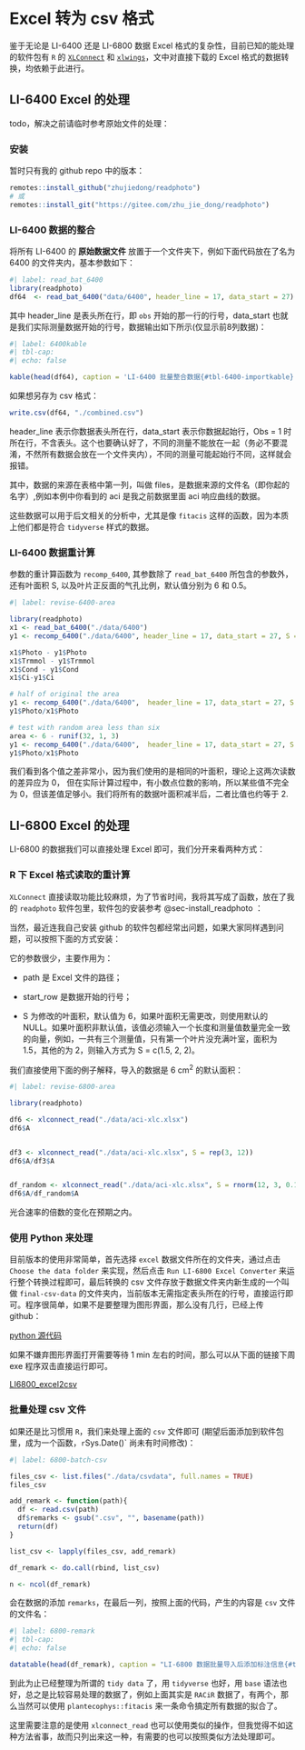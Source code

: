 # Excel 转为 csv 格式 {#sec-excel2csv}

鉴于无论是 LI-6400 还是 LI-6800 数据 Excel 格式的复杂性，目前已知的能处理的软件包有 `R` 的 [`XLConnect`](https://cran.r-project.org/web/packages/XLConnect/index.html) 和 [`xlwings`](https://www.xlwings.org)，文中对直接下载的 Excel 格式的数据转换，均依赖于此进行。

## LI-6400 Excel 的处理 {#sec-6400-excel}

todo，解决之前请临时参考原始文件的处理：

### 安装 {#sec-install_readphoto}

暂时只有我的 github repo 中的版本：

```r
remotes::install_github("zhujiedong/readphoto")
# 或
remotes::install_git("https://gitee.com/zhu_jie_dong/readphoto")
```

### LI-6400 数据的整合{#sec-6400combine}

将所有 LI-6400 的 **原始数据文件** 放置于一个文件夹下，例如下面代码放在了名为 6400 的文件夹内，基本参数如下：

```r
#| label: read_bat_6400
library(readphoto)
df64  <- read_bat_6400("data/6400", header_line = 17, data_start = 27)
```

其中 header_line 是表头所在行，即 `obs` 开始的那一行的行号，data_start 也就是我们实际测量数据开始的行号，数据输出如下所示(仅显示前8列数据)：

```r
#| label: 6400kable
#| tbl-cap: 
#| echo: false

kable(head(df64), caption = 'LI-6400 批量整合数据{#tbl-6400-importkable}')
```

如果想另存为 csv 格式：

```r
write.csv(df64, "./combined.csv")
```

header_line 表示你数据表头所在行，data_start 表示你数据起始行，Obs = 1 时所在行，不含表头。这个也要确认好了，不同的测量不能放在一起（务必不要混淆，不然所有数据会放在一个文件夹内），不同的测量可能起始行不同，这样就会报错。

其中，数据的来源在表格中第一列，叫做 files，是数据来源的文件名（即你起的名字）,例如本例中你看到的 aci 是我之前数据里面 aci 响应曲线的数据。


这些数据可以用于后文相关的分析中，尤其是像 `fitacis` 这样的函数，因为本质上他们都是符合 `tidyverse` 样式的数据。 


### LI-6400 数据重计算 {#sec-recompute6400}

参数的重计算函数为 `recomp_6400`, 其参数除了 `read_bat_6400` 所包含的参数外，还有叶面积 S, 以及叶片正反面的气孔比例，默认值分别为 6 和 0.5。

```r
#| label: revise-6400-area

library(readphoto)
x1 <- read_bat_6400("./data/6400")
y1 <- recomp_6400("./data/6400", header_line = 17, data_start = 27, S = 6, K = 0.5)

x1$Photo - y1$Photo
x1$Trmmol - y1$Trmmol
x1$Cond - y1$Cond
x1$Ci-y1$Ci

# half of original the area
y1 <- recomp_6400("./data/6400",  header_line = 17, data_start = 27, S = 3, K = 0.5)
y1$Photo/x1$Photo

# test with random area less than six
area <- 6 - runif(32, 1, 3)
y1 <- recomp_6400("./data/6400",  header_line = 17, data_start = 27, S = area, K = 0.5)
y1$Photo/x1$Photo
```

我们看到各个值之差非常小，因为我们使用的是相同的叶面积，理论上这两次读数的差异应为 0， 但在实际计算过程中，有小数点位数的影响，所以某些值不完全为 0，但该差值足够小。我们将所有的数据叶面积减半后，二者比值也约等于 2.



## LI-6800 Excel 的处理 {#sec-6800-excel-data}

LI-6800 的数据我们可以直接处理 Excel 即可，我们分开来看两种方式：

### R 下  Excel 格式读取的重计算 {#sec-6800xlconnect}

`XLConnect` 直接读取功能比较麻烦，为了节省时间，我将其写成了函数，放在了我的 `readphoto` 软件包里，软件包的安装参考 @sec-install_readphoto ：

当然，最近连我自己安装 github 的软件包都经常出问题，如果大家同样遇到问题，可以按照下面的方式安装：

它的参数很少，主要作用为：

* path 是 Excel 文件的路径；

* start_row 是数据开始的行号；

* S 为修改的叶面积，默认值为 6，如果叶面积无需更改，则使用默认的 NULL。如果叶面积非默认值，该值必须输入一个长度和测量值数量完全一致的向量，例如，一共有三个测量值，只有第一个叶片没充满叶室，面积为 1.5，其他的为 2，则输入方式为 S = c(1.5, 2, 2)。

我们直接使用下面的例子解释，导入的数据是 6 cm^2^ 的默认面积：

```r
#| label: revise-6800-area

library(readphoto)

df6 <- xlconnect_read("./data/aci-xlc.xlsx")
df6$A


df3 <- xlconnect_read("./data/aci-xlc.xlsx", S = rep(3, 12))
df6$A/df3$A


df_random <- xlconnect_read("./data/aci-xlc.xlsx", S = rnorm(12, 3, 0.1))
df6$A/df_random$A

```

光合速率的倍数的变化在预期之内。

### 使用 Python 来处理 {#sec-6800-import-python}


目前版本的使用非常简单，首先选择 `excel` 数据文件所在的文件夹，通过点击 `Choose the data folder` 来实现，然后点击 `Run LI-6800 Excel Converter` 来运行整个转换过程即可，最后转换的 csv 文件存放于数据文件夹内新生成的一个叫做 `final-csv-data` 的文件夹内，当前版本无需指定表头所在的行号，直接运行即可。程序很简单，如果不是要整理为图形界面，那么没有几行，已经上传 github：

[python 源代码](https://github.com/zhujiedong/LI6800_excel2csv)


如果不嫌弃图形界面打开需要等待 1 min 左右的时间，那么可以从下面的链接下周 exe 程序双击直接运行即可。

[LI6800_excel2csv](https://www.aliyundrive.com/s/FPcqSoUfYQJ)


### 批量处理 csv 文件 {#sec-6800-batch}

如果还是比习惯用 `R`，我们来处理上面的 `csv` 文件即可 (期望后面添加到软件包里，成为一个函数，`r `Sys.Date()` 尚未有时间修改)：

```r
#| label: 6800-batch-csv

files_csv <- list.files("./data/csvdata", full.names = TRUE)
files_csv

add_remark <- function(path){
  df <- read.csv(path)
  df$remarks <- gsub(".csv", "", basename(path))
  return(df)
}

list_csv <- lapply(files_csv, add_remark)

df_remark <- do.call(rbind, list_csv)

n <- ncol(df_remark)

```

会在数据的添加 `remarks`，在最后一列，按照上面的代码，产生的内容是 `csv` 文件的文件名：


```r
#| label: 6800-remark
#| tbl-cap: 
#| echo: false

datatable(head(df_remark), caption = "LI-6800 数据批量导入后添加标注信息{#tbl-6800-add-remark}")
```


到此为止已经整理为所谓的 `tidy data` 了，用 `tidyverse` 也好，用 `base` 语法也好，总之是比较容易处理的数据了，例如上面其实是 `RACiR` 数据了，有两个，那么当然可以使用 `plantecophys::fitacis` 来一条命令搞定所有数据的拟合了。

这里需要注意的是使用 `xlconnect_read` 也可以使用类似的操作，但我觉得不如这种方法省事，故而只列出来这一种，有需要的也可以按照类似方法处理即可。

